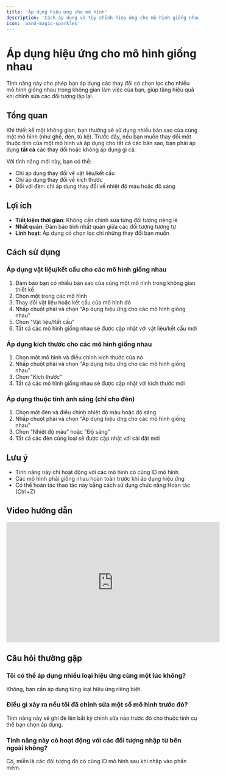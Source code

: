 ```yaml
---
title: 'Áp dụng hiệu ứng cho mô hình'
description: 'Cách áp dụng và tùy chỉnh hiệu ứng cho mô hình giống nhau'
icon: 'wand-magic-sparkles'
---
```


# Áp dụng hiệu ứng cho mô hình giống nhau

Tính năng này cho phép bạn áp dụng các thay đổi có chọn lọc cho nhiều mô hình giống nhau trong không gian làm việc của bạn, giúp tăng hiệu quả khi chỉnh sửa các đối tượng lặp lại.

## Tổng quan

Khi thiết kế một không gian, bạn thường sẽ sử dụng nhiều bản sao của cùng một mô hình (như ghế, đèn, tủ kệ). Trước đây, nếu bạn muốn thay đổi một thuộc tính của một mô hình và áp dụng cho tất cả các bản sao, bạn phải áp dụng **tất cả** các thay đổi hoặc không áp dụng gì cả.

Với tính năng mới này, bạn có thể:
- Chỉ áp dụng thay đổi về vật liệu/kết cấu
- Chỉ áp dụng thay đổi về kích thước
- Đối với đèn: chỉ áp dụng thay đổi về nhiệt độ màu hoặc độ sáng

## Lợi ích

- **Tiết kiệm thời gian**: Không cần chỉnh sửa từng đối tượng riêng lẻ
- **Nhất quán**: Đảm bảo tính nhất quán giữa các đối tượng tương tự
- **Linh hoạt**: Áp dụng có chọn lọc chỉ những thay đổi bạn muốn

## Cách sử dụng

### Áp dụng vật liệu/kết cấu cho các mô hình giống nhau

1. Đảm bảo bạn có nhiều bản sao của cùng một mô hình trong không gian thiết kế
2. Chọn một trong các mô hình
3. Thay đổi vật liệu hoặc kết cấu của mô hình đó
4. Nhấp chuột phải và chọn "Áp dụng hiệu ứng cho các mô hình giống nhau"
5. Chọn "Vật liệu/Kết cấu"
6. Tất cả các mô hình giống nhau sẽ được cập nhật với vật liệu/kết cấu mới

### Áp dụng kích thước cho các mô hình giống nhau

1. Chọn một mô hình và điều chỉnh kích thước của nó
2. Nhấp chuột phải và chọn "Áp dụng hiệu ứng cho các mô hình giống nhau"
3. Chọn "Kích thước"
4. Tất cả các mô hình giống nhau sẽ được cập nhật với kích thước mới

### Áp dụng thuộc tính ánh sáng (chỉ cho đèn)

1. Chọn một đèn và điều chỉnh nhiệt độ màu hoặc độ sáng
2. Nhấp chuột phải và chọn "Áp dụng hiệu ứng cho các mô hình giống nhau"
3. Chọn "Nhiệt độ màu" hoặc "Độ sáng"
4. Tất cả các đèn cùng loại sẽ được cập nhật với cài đặt mới

## Lưu ý

- Tính năng này chỉ hoạt động với các mô hình có cùng ID mô hình
- Các mô hình phải giống nhau hoàn toàn trước khi áp dụng hiệu ứng
- Có thể hoàn tác thao tác này bằng cách sử dụng chức năng Hoàn tác (Ctrl+Z)

## Video hướng dẫn

<iframe 
  width="560" 
  height="315" 
  src="https://www.youtube.com/embed/example" 
  title="Hướng dẫn áp dụng hiệu ứng cho mô hình giống nhau" 
  frameborder="0" 
  allow="accelerometer; autoplay; clipboard-write; encrypted-media; gyroscope; picture-in-picture" 
  allowfullscreen
></iframe>

## Câu hỏi thường gặp

### Tôi có thể áp dụng nhiều loại hiệu ứng cùng một lúc không?
Không, bạn cần áp dụng từng loại hiệu ứng riêng biệt.

### Điều gì xảy ra nếu tôi đã chỉnh sửa một số mô hình trước đó?
Tính năng này sẽ ghi đè lên bất kỳ chỉnh sửa nào trước đó cho thuộc tính cụ thể bạn chọn áp dụng.

### Tính năng này có hoạt động với các đối tượng nhập từ bên ngoài không?
Có, miễn là các đối tượng đó có cùng ID mô hình sau khi nhập vào phần mềm.
